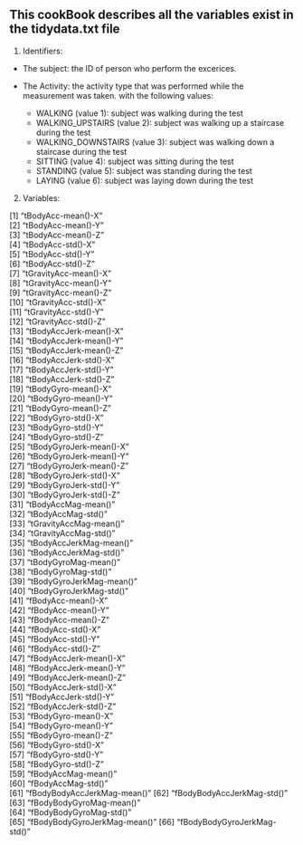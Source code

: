 ## This cookBook describes all the variables exist in the tidydata.txt file
1. Identifiers:

* The subject: the ID of person who perform the excerices.
* The Activity: the activity type that was performed while the measurement was taken. with the following values:

  + WALKING (value 1): subject was walking during the test
  + WALKING_UPSTAIRS (value 2): subject was walking up a staircase during the test
  + WALKING_DOWNSTAIRS (value 3): subject was walking down a staircase during the test
  + SITTING (value 4): subject was sitting during the test
  + STANDING (value 5): subject was standing during the test
  + LAYING (value 6): subject was laying down during the test


2. Variables:

 [1] "tBodyAcc-mean()-X"          
 [2] "tBodyAcc-mean()-Y"          
 [3] "tBodyAcc-mean()-Z"          
 [4] "tBodyAcc-std()-X"           
 [5] "tBodyAcc-std()-Y"           
 [6] "tBodyAcc-std()-Z"           
 [7] "tGravityAcc-mean()-X"       
 [8] "tGravityAcc-mean()-Y"       
 [9] "tGravityAcc-mean()-Z"       
[10] "tGravityAcc-std()-X"        
[11] "tGravityAcc-std()-Y"        
[12] "tGravityAcc-std()-Z"        
[13] "tBodyAccJerk-mean()-X"      
[14] "tBodyAccJerk-mean()-Y"      
[15] "tBodyAccJerk-mean()-Z"      
[16] "tBodyAccJerk-std()-X"       
[17] "tBodyAccJerk-std()-Y"       
[18] "tBodyAccJerk-std()-Z"       
[19] "tBodyGyro-mean()-X"         
[20] "tBodyGyro-mean()-Y"         
[21] "tBodyGyro-mean()-Z"         
[22] "tBodyGyro-std()-X"          
[23] "tBodyGyro-std()-Y"          
[24] "tBodyGyro-std()-Z"          
[25] "tBodyGyroJerk-mean()-X"     
[26] "tBodyGyroJerk-mean()-Y"     
[27] "tBodyGyroJerk-mean()-Z"     
[28] "tBodyGyroJerk-std()-X"      
[29] "tBodyGyroJerk-std()-Y"      
[30] "tBodyGyroJerk-std()-Z"      
[31] "tBodyAccMag-mean()"         
[32] "tBodyAccMag-std()"          
[33] "tGravityAccMag-mean()"      
[34] "tGravityAccMag-std()"       
[35] "tBodyAccJerkMag-mean()"     
[36] "tBodyAccJerkMag-std()"      
[37] "tBodyGyroMag-mean()"        
[38] "tBodyGyroMag-std()"         
[39] "tBodyGyroJerkMag-mean()"    
[40] "tBodyGyroJerkMag-std()"     
[41] "fBodyAcc-mean()-X"          
[42] "fBodyAcc-mean()-Y"          
[43] "fBodyAcc-mean()-Z"          
[44] "fBodyAcc-std()-X"           
[45] "fBodyAcc-std()-Y"           
[46] "fBodyAcc-std()-Z"           
[47] "fBodyAccJerk-mean()-X"      
[48] "fBodyAccJerk-mean()-Y"      
[49] "fBodyAccJerk-mean()-Z"      
[50] "fBodyAccJerk-std()-X"       
[51] "fBodyAccJerk-std()-Y"       
[52] "fBodyAccJerk-std()-Z"       
[53] "fBodyGyro-mean()-X"         
[54] "fBodyGyro-mean()-Y"         
[55] "fBodyGyro-mean()-Z"         
[56] "fBodyGyro-std()-X"          
[57] "fBodyGyro-std()-Y"          
[58] "fBodyGyro-std()-Z"          
[59] "fBodyAccMag-mean()"         
[60] "fBodyAccMag-std()"          
[61] "fBodyBodyAccJerkMag-mean()" 
[62] "fBodyBodyAccJerkMag-std()"  
[63] "fBodyBodyGyroMag-mean()"    
[64] "fBodyBodyGyroMag-std()"     
[65] "fBodyBodyGyroJerkMag-mean()"
[66] "fBodyBodyGyroJerkMag-std()" 
